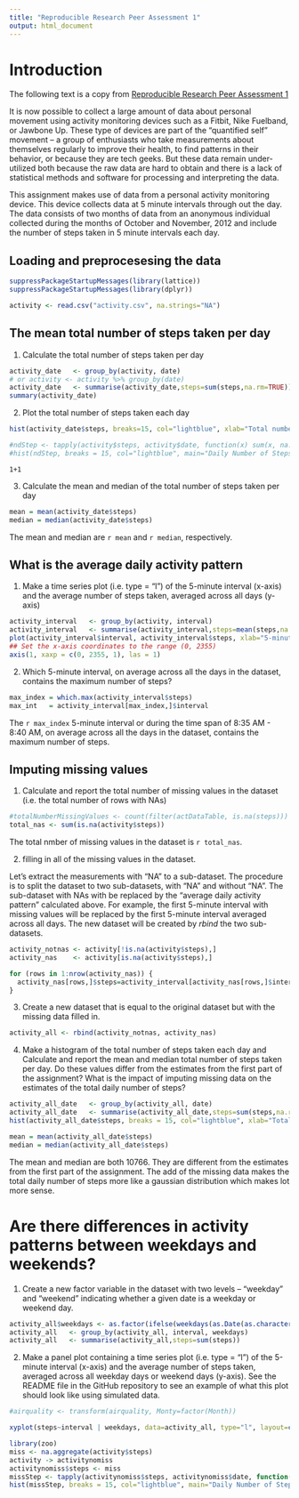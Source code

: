 ```yaml
---
title: "Reproducible Research Peer Assessment 1"
output: html_document
---
```


# Introduction 
The following text is a copy from [Reproducible Research Peer Assessment 1](https://class.coursera.org/repdata-015/human_grading/view/courses/973516/assessments/3/submissions)

It is now possible to collect a large amount of data about personal movement using activity monitoring devices such as a Fitbit, Nike Fuelband, or Jawbone Up. These type of devices are part of the “quantified self” movement – a group of enthusiasts who take measurements about themselves regularly to improve their health, to find patterns in their behavior, or because they are tech geeks. But these data remain under-utilized both because the raw data are hard to obtain and there is a lack of statistical methods and software for processing and interpreting the data.

This assignment makes use of data from a personal activity monitoring device. This device collects data at 5 minute intervals through out the day. The data consists of two months of data from an anonymous individual collected during the months of October and November, 2012 and include the number of steps taken in 5 minute intervals each day.

## Loading and preprocesesing the data

```r
suppressPackageStartupMessages(library(lattice))
suppressPackageStartupMessages(library(dplyr))

activity <- read.csv("activity.csv", na.strings="NA")
```

## The mean total number of steps taken per day
1. Calculate the total number of steps taken per day
```r
activity_date   <- group_by(activity, date)
# or activity <- activity %>% group_by(date)
activity_date   <- summarise(activity_date,steps=sum(steps,na.rm=TRUE))
summary(activity_date)
```

2. Plot the total number of steps taken each day
```r
hist(activity_date$steps, breaks=15, col="lightblue", xlab="Total number of steps taken each day", main="Total number of steps taken each day")
```

```r
#ndStep <- tapply(activity$steps, activity$date, function(x) sum(x, na.rm = TRUE))
#hist(ndStep, breaks = 15, col="lightblue", main="Daily Number of Steps",  xlab="Steps")
```

```
1+1
```

3. Calculate the mean and median of the total number of steps taken per day
```r
mean = mean(activity_date$steps)
median = median(activity_date$steps)
```
The mean and median are `r mean` and `r median`, respectively.

## What is the average daily activity pattern
1. Make a time series plot (i.e. type = "l") of the 5-minute interval (x-axis) and the average number of steps taken, averaged across all days (y-axis)
```r
activity_interval   <- group_by(activity, interval)
activity_interval   <- summarise(activity_interval,steps=mean(steps,na.rm=TRUE))
plot(activity_interval$interval, activity_interval$steps, xlab="5-minute interval", ylab="Averge number of steps taken averaged across all days", main=" ", type="l")
## Set the x-axis coordinates to the range (0, 2355)
axis(1, xaxp = c(0, 2355, 1), las = 1)
```

2. Which 5-minute interval, on average across all the days in the dataset, contains the maximum number of steps?
```r
max_index = which.max(activity_interval$steps)
max_int   = activity_interval[max_index,]$interval
```

The `r max_index` 5-minute interval or during the time span of 8:35 AM - 8:40 AM, on average across all the days in the dataset, contains the maximum number of steps.

## Imputing missing values
1. Calculate and report the total number of missing values in the dataset (i.e. the total number of rows with NAs)
```r
#totalNumberMissingValues <- count(filter(actDataTable, is.na(steps)))
total_nas <- sum(is.na(activity$steps))
```
The total nmber of missing values in the dataset is `r total_nas`.

2. filling in all of the missing values in the dataset.

Let's extract the measurements with "NA" to a sub-dataset. The procedure is to split the dataset to two sub-datasets, with "NA" and without "NA". The sub-dataset with NAs with be replaced by the "average daily activity pattern" calculated above.
For example, the first 5-minute interval with missing values will be replaced by the first 5-minute interval averaged across all days. The new dataset will be created by *rbind* the two sub-datasets.
```r
activity_notnas <- activity[!is.na(activity$steps),]
activity_nas    <- activity[is.na(activity$steps),]

for (rows in 1:nrow(activity_nas)) {
  activity_nas[rows,]$steps=activity_interval[activity_nas[rows,]$interval==activity_interval$interval,]$steps
}
```

3. Create a new dataset that is equal to the original dataset but with the missing data filled in.
```r
activity_all <- rbind(activity_notnas, activity_nas)
```

4. Make a histogram of the total number of steps taken each day and Calculate and report the mean and median total number of steps taken per day. Do these values differ from the estimates from the first part of the assignment? What is the impact of imputing missing data on the estimates of the total daily number of steps?
```r
activity_all_date   <- group_by(activity_all, date)
activity_all_date   <- summarise(activity_all_date,steps=sum(steps,na.rm=TRUE))
hist(activity_all_date$steps, breaks = 15, col="lightblue", xlab="Total number of steps taken each day", main="Total number of steps taken each day")
```

```r
mean = mean(activity_all_date$steps)
median = median(activity_all_date$steps)
```
The mean and median are both 10766. They are different from the estimates from the first part of the assignment. The add of the missing data makes the total daily number of steps more like a gaussian distribution which makes lot more sense.

# Are there differences in activity patterns between weekdays and weekends?

1. Create a new factor variable in the dataset with two levels – “weekday” and “weekend” indicating whether a given date is a weekday or weekend day.

```r
activity_all$weekdays <- as.factor(ifelse(weekdays(as.Date(as.character(activity_all$date))) %in% c("Saturday","Sunday"), "Weekend", "Weekday"))
activity_all   <- group_by(activity_all, interval, weekdays)
activity_all   <- summarise(activity_all,steps=sum(steps))
```

2. Make a panel plot containing a time series plot (i.e. type = "l") of the 5-minute interval (x-axis) and the average number of steps taken, averaged across all weekday days or weekend days (y-axis). See the README file in the GitHub repository to see an example of what this plot should look like using simulated data.

```r
#airquality <- transform(airquality, Monty=factor(Month))
```

```r
xyplot(steps~interval | weekdays, data=activity_all, type="l", layout=c(1,2), xlab="Interval", ylab="Number of steps", lattice.options=)
```

```r
library(zoo)
miss <- na.aggregate(activity$steps)
activity -> activitynomiss
activitynomiss$steps <- miss
missStep <- tapply(activitynomiss$steps, activitynomiss$date, function(x) sum(x, na.rm = TRUE))
hist(missStep, breaks = 15, col="lightblue", main="Daily Number of Steps",  xlab="Steps")
```